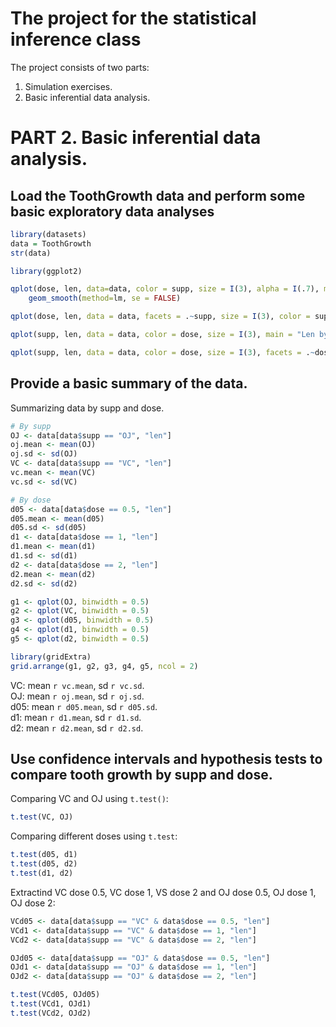 The project for the statistical inference class
========================================================
The project consists of two parts:

1. Simulation exercises.
2. Basic inferential data analysis.

# PART 2. Basic inferential data analysis.

## Load the ToothGrowth data and perform some basic exploratory data analyses

``` r
library(datasets)
data = ToothGrowth
str(data)

library(ggplot2)

qplot(dose, len, data=data, color = supp, size = I(3), alpha = I(.7), main = "Len by Dose") +
    geom_smooth(method=lm, se = FALSE)

qplot(dose, len, data = data, facets = .~supp, size = I(3), color = supp, main = "Len by Dose for each Supp")

qplot(supp, len, data = data, color = dose, size = I(3), main = "Len by Supp")

qplot(supp, len, data = data, color = dose, size = I(3), facets = .~dose, main = "Len by Supp for each Dose")
```

## Provide a basic summary of the data.
Summarizing data by supp and dose.  
``` r
# By supp
OJ <- data[data$supp == "OJ", "len"]
oj.mean <- mean(OJ)
oj.sd <- sd(OJ)
VC <- data[data$supp == "VC", "len"]
vc.mean <- mean(VC)
vc.sd <- sd(VC)

# By dose
d05 <- data[data$dose == 0.5, "len"]
d05.mean <- mean(d05)
d05.sd <- sd(d05)
d1 <- data[data$dose == 1, "len"]
d1.mean <- mean(d1)
d1.sd <- sd(d1)
d2 <- data[data$dose == 2, "len"]
d2.mean <- mean(d2)
d2.sd <- sd(d2)

g1 <- qplot(OJ, binwidth = 0.5)
g2 <- qplot(VC, binwidth = 0.5)
g3 <- qplot(d05, binwidth = 0.5)
g4 <- qplot(d1, binwidth = 0.5)
g5 <- qplot(d2, binwidth = 0.5)

library(gridExtra)
grid.arrange(g1, g2, g3, g4, g5, ncol = 2)
```
  
VC: mean `r vc.mean`, sd `r vc.sd`.  
OJ: mean `r oj.mean`, sd `r oj.sd`.  
d05: mean `r d05.mean`, sd `r d05.sd`.  
d1: mean `r d1.mean`, sd `r d1.sd`.  
d2: mean `r d2.mean`, sd `r d2.sd`.  

## Use confidence intervals and hypothesis tests to compare tooth growth by supp and dose.

Comparing VC and OJ using `t.test()`:  
``` r
t.test(VC, OJ)
```
  
Comparing different doses using `t.test`:
``` r
t.test(d05, d1)
t.test(d05, d2)
t.test(d1, d2)
```

Extractind VC dose 0.5, VC dose 1, VS dose 2 and OJ dose 0.5, OJ dose 1, OJ dose 2:
``` r
VCd05 <- data[data$supp == "VC" & data$dose == 0.5, "len"]
VCd1 <- data[data$supp == "VC" & data$dose == 1, "len"]
VCd2 <- data[data$supp == "VC" & data$dose == 2, "len"]

OJd05 <- data[data$supp == "OJ" & data$dose == 0.5, "len"]
OJd1 <- data[data$supp == "OJ" & data$dose == 1, "len"]
OJd2 <- data[data$supp == "OJ" & data$dose == 2, "len"]

t.test(VCd05, OJd05)
t.test(VCd1, OJd1)
t.test(VCd2, OJd2)
```